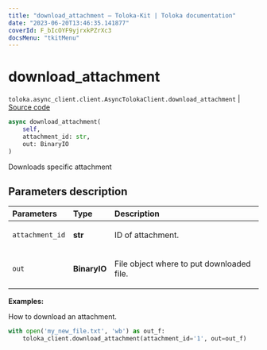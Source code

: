 ```yaml
---
title: "download_attachment — Toloka-Kit | Toloka documentation"
date: "2023-06-20T13:46:35.141877"
coverId: F_bIcOYF9yjrxkPZrXc3
docsMenu: "tkitMenu"
---
```


# download_attachment

`toloka.async_client.client.AsyncTolokaClient.download_attachment` | [Source code](https://github.com/Toloka/toloka-kit/blob/v1.2.0/src/async_client/client.py#L0)

```python
async download_attachment(
    self,
    attachment_id: str,
    out: BinaryIO
)
```

Downloads specific attachment

## Parameters description

| Parameters | Type | Description |
| :----------| :----| :-----------|
`attachment_id`|**str**|<p>ID of attachment.</p>
`out`|**BinaryIO**|<p>File object where to put downloaded file.</p>

**Examples:**

How to download an attachment.

```python
with open('my_new_file.txt', 'wb') as out_f:
    toloka_client.download_attachment(attachment_id='1', out=out_f)
```